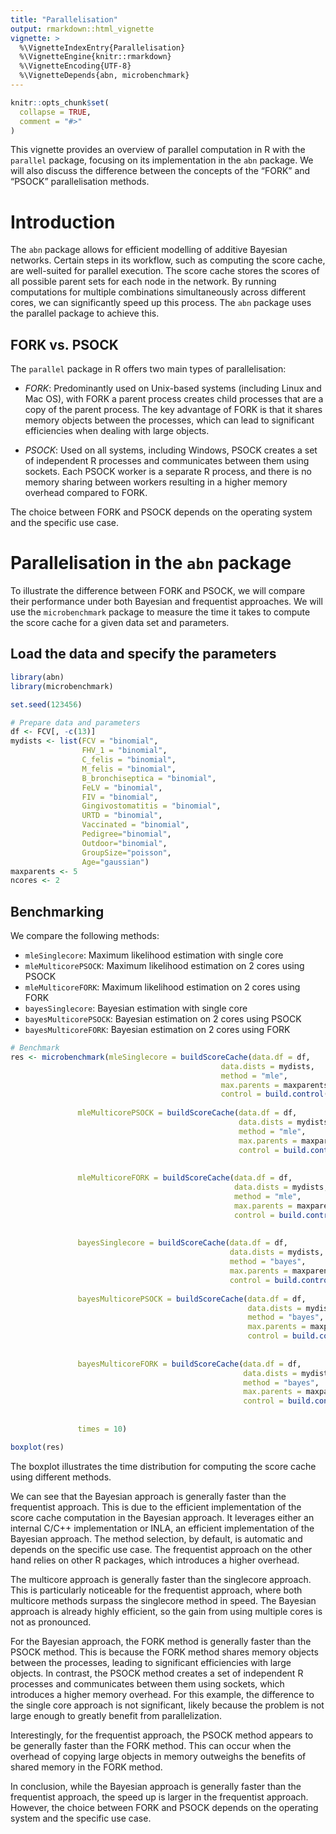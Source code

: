 ```yaml
---
title: "Parallelisation"
output: rmarkdown::html_vignette
vignette: >
  %\VignetteIndexEntry{Parallelisation}
  %\VignetteEngine{knitr::rmarkdown}
  %\VignetteEncoding{UTF-8}
  %\VignetteDepends{abn, microbenchmark}
---
```


```r
knitr::opts_chunk$set(
  collapse = TRUE,
  comment = "#>"
)
```

This vignette provides an overview of parallel computation in R with the `parallel` package, focusing on its implementation in the `abn` package. 
We will also discuss the difference between the concepts of the "FORK" and "PSOCK" parallelisation methods.

# Introduction

The `abn` package allows for efficient modelling of additive Bayesian networks.
Certain steps in its workflow, such as computing the score cache, are well-suited for parallel execution. 
The score cache stores the scores of all possible parent sets for each node in the network. 
By running computations for multiple combinations simultaneously across different cores, we can significantly speed up this process. 
The `abn` package uses the parallel package to achieve this.

## FORK vs. PSOCK

The `parallel` package in R offers two main types of parallelisation:

- *FORK*: Predominantly used on Unix-based systems (including Linux and Mac OS), with FORK a parent process creates child processes that are a copy of the parent process. 
The key advantage of FORK is that it shares memory objects between the processes, which can lead to significant efficiencies when dealing with large objects.

- *PSOCK*: Used on all systems, including Windows, PSOCK creates a set of independent R processes and communicates between them using sockets. 
Each PSOCK worker is a separate R process, and there is no memory sharing between workers resulting in a higher memory overhead compared to FORK.

The choice between FORK and PSOCK depends on the operating system and the specific use case.

# Parallelisation in the `abn` package

To illustrate the difference between FORK and PSOCK, we will compare their performance under both Bayesian and frequentist approaches. 
We will use the `microbenchmark` package to measure the time it takes to compute the score cache for a given data set and parameters.

## Load the data and specify the parameters

```r
library(abn)
library(microbenchmark)

set.seed(123456)
```

```r
# Prepare data and parameters
df <- FCV[, -c(13)]
mydists <- list(FCV = "binomial",
                FHV_1 = "binomial",
                C_felis = "binomial",
                M_felis = "binomial",
                B_bronchiseptica = "binomial",
                FeLV = "binomial",
                FIV = "binomial",
                Gingivostomatitis = "binomial",
                URTD = "binomial",
                Vaccinated = "binomial",
                Pedigree="binomial",
                Outdoor="binomial",
                GroupSize="poisson",
                Age="gaussian")
maxparents <- 5
ncores <- 2
```

## Benchmarking

We compare the following methods:

- `mleSinglecore`: Maximum likelihood estimation with single core
- `mleMulticorePSOCK`: Maximum likelihood estimation on 2 cores using PSOCK
- `mleMulticoreFORK`: Maximum likelihood estimation on 2 cores using FORK
- `bayesSinglecore`: Bayesian estimation with single core
- `bayesMulticorePSOCK`: Bayesian estimation on 2 cores using PSOCK
- `bayesMulticoreFORK`: Bayesian estimation on 2 cores using FORK

```r
# Benchmark
res <- microbenchmark(mleSinglecore = buildScoreCache(data.df = df,
                                               data.dists = mydists,
                                               method = "mle",
                                               max.parents = maxparents,
                                               control = build.control(method = "mle", 
                                                                       ncores = 1)),
               mleMulticorePSOCK = buildScoreCache(data.df = df,
                                                   data.dists = mydists,
                                                   method = "mle",
                                                   max.parents = maxparents,
                                                   control = build.control(method = "mle", 
                                                                           ncores = ncores,
                                                                           cluster.type = "PSOCK")),
               mleMulticoreFORK = buildScoreCache(data.df = df,
                                                  data.dists = mydists,
                                                  method = "mle",
                                                  max.parents = maxparents,
                                                  control = build.control(method = "mle", 
                                                                          ncores = ncores,
                                                                          cluster.type = "FORK")),
               bayesSinglecore = buildScoreCache(data.df = df,
                                                 data.dists = mydists,
                                                 method = "bayes",
                                                 max.parents = maxparents,
                                                 control = build.control(method = "bayes", 
                                                                         ncores = 1)),
               bayesMulticorePSOCK = buildScoreCache(data.df = df,
                                                     data.dists = mydists,
                                                     method = "bayes",
                                                     max.parents = maxparents,
                                                     control = build.control(method = "bayes", 
                                                                             ncores = ncores, 
                                                                             cluster.type = "PSOCK")),
               bayesMulticoreFORK = buildScoreCache(data.df = df,
                                                    data.dists = mydists,
                                                    method = "bayes",
                                                    max.parents = maxparents,
                                                    control = build.control(method = "bayes", 
                                                                            ncores = ncores, 
                                                                            cluster.type = "FORK")),
               times = 10)
```

```r
boxplot(res)
```

The boxplot illustrates the time distribution for computing the score cache using different methods.

We can see that the Bayesian approach is generally faster than the frequentist approach.
This is due to the efficient implementation of the score cache computation in the Bayesian approach. 
It leverages either an internal C/C++ implementation or INLA, an efficient implementation of the Bayesian approach. The method selection, by default, is automatic and depends on the specific use case.
The frequentist approach on the other hand relies on other R packages, which introduces a higher overhead.

The multicore approach is generally faster than the singlecore approach. 
This is particularly noticeable for the frequentist approach, where both multicore methods surpass the singlecore method in speed. 
The Bayesian approach is already highly efficient, so the gain from using multiple cores is not as pronounced.

For the Bayesian approach, the FORK method is generally faster than the PSOCK method.
This is because the FORK method shares memory objects between the processes, leading to significant efficiencies with large objects. 
In contrast, the PSOCK method creates a set of independent R processes and communicates between them using sockets, which introduces a higher memory overhead.
For this example, the difference to the single core approach is not significant, likely because the problem is not large enough to greatly benefit from parallelization.

Interestingly, for the frequentist approach, the PSOCK method appears to be generally faster than the FORK method.
This can occur when the overhead of copying large objects in memory outweighs the benefits of shared memory in the FORK method.

In conclusion, while the Bayesian approach is generally faster than the frequentist approach, the speed up is larger in the frequentist approach.
However, the choice between FORK and PSOCK depends on the operating system and the specific use case.
